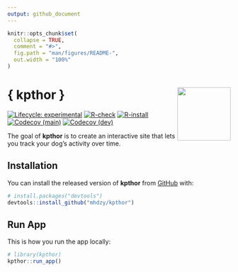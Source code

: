 ```yaml
---
output: github_document
---
```


<!-- README.md is generated from README.Rmd. Please edit that file -->

```r
knitr::opts_chunk$set(
  collapse = TRUE,
  comment = "#>",
  fig.path = "man/figures/README-",
  out.width = "100%"
)
```

# { kpthor } <img src="https://raw.githubusercontent.com/mhdzy/kpthor/main/inst/app/www/favicon.png" align="right" width="120"/>

<!-- badges: start -->
[![Lifecycle: experimental](https://img.shields.io/badge/lifecycle-experimental-orange.svg)](https://lifecycle.r-lib.org/articles/stages.html#experimental)
[![R-check](https://github.com/mhdzy/kpthor/workflows/R-check/badge.svg)](https://github.com/mhdzy/kpthor/actions)
[![R-install](https://github.com/mhdzy/kpthor/workflows/R-install/badge.svg)](https://github.com/mhdzy/kpthor/actions)
[![Codecov (main)](https://codecov.io/gh/mhdzy/kpthor/branch/main/graph/badge.svg)](https://codecov.io/gh/mhdzy/kpthor?branch=main)
[![Codecov (dev)](https://codecov.io/gh/matthewhandzy/kp/branch/dev/graph/badge.svg)](https://codecov.io/gh/mhdzy/kpthor?branch=dev)
<!-- badges: end -->

The goal of **kpthor** is to create an interactive site that lets you track your dog's
activity over time.

## Installation

You can install the released version of **kpthor** from [GitHub](https://github.com/) with:

``` r
# install.packages("devtools")
devtools::install_github("mhdzy/kpthor")
```
## Run App

This is how you run the app locally:

```r
# library(kpthor)
kpthor::run_app()
```

